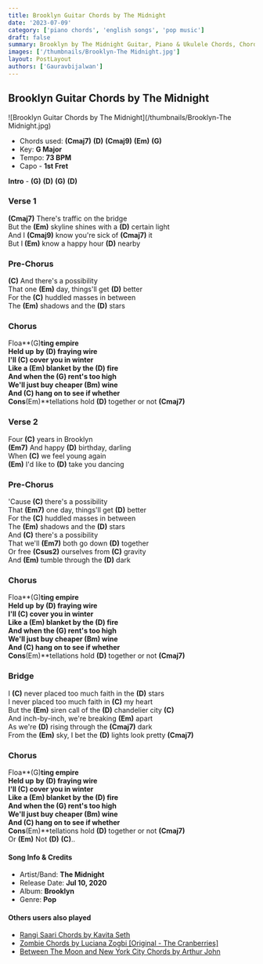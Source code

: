 ```yaml
---
title: Brooklyn Guitar Chords by The Midnight
date: '2023-07-09'
category: ['piano chords', 'english songs', 'pop music']
draft: false
summary: Brooklyn by The Midnight Guitar, Piano & Ukulele Chords, Chords used - (Cmaj7) (D) (Cmaj9) (Em) (G), Capo - 1st fret , Key - G Major
images: ['/thumbnails/Brooklyn-The Midnight.jpg']
layout: PostLayout
authors: ['Gauravbijalwan']
---
```


## Brooklyn Guitar Chords by The Midnight

![Brooklyn Guitar Chords by The Midnight](/thumbnails/Brooklyn-The Midnight.jpg)

- Chords used: **(Cmaj7)** **(D)** **(Cmaj9)** **(Em)** **(G)**
- Key: **G Major**
- Tempo: **73 BPM**
- Capo - **1st Fret**

**Intro** - **(G)** **(D)** **(G)** **(D)**

### Verse 1

**(Cmaj7)** There's traffic on the bridge\
But the **(Em)** skyline shines with a **(D)** certain light\
And I **(Cmaj9)** know you're sick of **(Cmaj7)** it\
But I **(Em)** know a happy hour **(D)** nearby

### Pre-Chorus

**(C)** And there's a possibility\
That one **(Em)** day, things'll get **(D)** better\
For the **(C)** huddled masses in between\
The **(Em)** shadows and the **(D)** stars

### Chorus

Floa**(G)**ting empire\
Held up by **(D)** fraying wire\
I'll **(C)** cover you in winter\
Like a **(Em)** blanket by the **(D)** fire\
And when the **(G)** rent's too high\
We'll just buy cheaper **(Bm)** wine\
And **(C)** hang on to see if whether\
Cons**(Em)**tellations hold **(D)** together or not **(Cmaj7)**

### Verse 2

Four **(C)** years in Brooklyn\
**(Em7)** And happy **(D)** birthday, darling\
When **(C)** we feel young again\
**(Em)** I'd like to **(D)** take you dancing

### Pre-Chorus

'Cause **(C)** there's a possibility\
That **(Em7)** one day, things'll get **(D)** better\
For the **(C)** huddled masses in between\
The **(Em)** shadows and the **(D)** stars\
And **(C)** there's a possibility\
That we'll **(Em7)** both go down **(D)** together\
Or free **(Csus2)** ourselves from **(C)** gravity\
And **(Em)** tumble through the **(D)** dark

### Chorus

Floa**(G)**ting empire\
Held up by **(D)** fraying wire\
I'll **(C)** cover you in winter\
Like a **(Em)** blanket by the **(D)** fire\
And when the **(G)** rent's too high\
We'll just buy cheaper **(Bm)** wine\
And **(C)** hang on to see if whether\
Cons**(Em)**tellations hold **(D)** together or not **(Cmaj7)**

### Bridge

I **(C)** never placed too much faith in the **(D)** stars\
I never placed too much faith in **(C)** my heart\
But the **(Em)** siren call of the **(D)** chandelier city **(C)**\
And inch-by-inch, we're breaking **(Em)** apart\
As we're **(D)** rising through the **(Cmaj7)** dark\
From the **(Em)** sky, I bet the **(D)** lights look pretty **(Cmaj7)**

### Chorus

Floa**(G)**ting empire\
Held up by **(D)** fraying wire\
I'll **(C)** cover you in winter\
Like a **(Em)** blanket by the **(D)** fire\
And when the **(G)** rent's too high\
We'll just buy cheaper **(Bm)** wine\
And **(C)** hang on to see if whether\
Cons**(Em)**tellations hold **(D)** together or not **(Cmaj7)**\
Or **(Em)** Not **(D)** **(C)**..

#### Song Info & Credits

- Artist/Band: **The Midnight**
- Release Date: **Jul 10, 2020**
- Album: **Brooklyn**
- Genre: **Pop**

#### Others users also played

- [Rangi Saari Chords by Kavita Seth](https://www.chordsco.com/chords/rangi-saari-chords-by-kavita-seth)
- [Zombie Chords by Luciana Zogbi [Original - The Cranberries]](https://www.chordsco.com/chords/zombie-chords-by-luciana-zogbi-original-the-cranberries-chordsco)
- [Between The Moon and New York City Chords by Arthur John](https://www.chordsco.com/chords/between-the-moon-and-new-york-city-chords-by-arthur-john)
